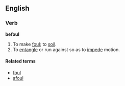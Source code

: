 ==English==
===Verb===
'''befoul'''

#To make [[foul]]; to [[soil]].
#To [[entangle]] or run against so as to [[impede]] motion.

====Related terms====
*[[foul]]
*[[afoul]]
